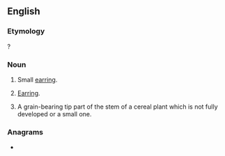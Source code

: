 ==English==

===Etymology===
{{suffix|en|ear|let}}?

===Noun===
{{en-noun}}

# {{lb|en|jewelry}} Small [[earring]].
# {{lb|en|jewelry|rare}} [[earring|Earring]].
# {{lb|en|agriculture}} A grain-bearing tip part of the stem of a cereal plant which is not fully developed or a small one.

===Anagrams===
* {{anagrams|en|Aertel|Tralee|alreet|e-alert|elater|relate|telera}}